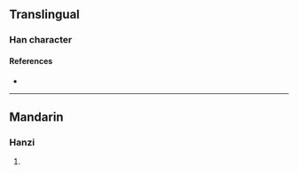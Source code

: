 {{character info/new}}
==Translingual==

===Han character===
{{Han char|rn=85|rad=水|as=17|sn=20|four=35127|canj=ETIF|ids=⿰氵薦}}

====References====
* {{Han ref|kx=0661.010|dkj=18694|hdz=31786.120|uh=7033|ud=28723|bh=F468|bd=62568}}

----

==Mandarin==

===Hanzi===
{{cmn-hanzi|pin=[[jiàn]] ([[jian4]])|wg=chien<sup>4</sup>}}

# {{defn|lang=cmn|sort=水17}}